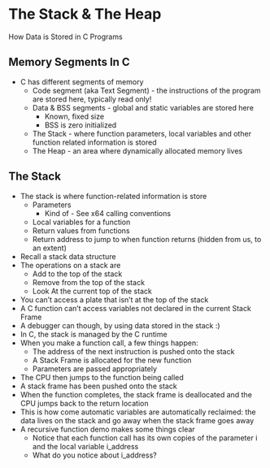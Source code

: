 # The Stack & The Heap

How Data is Stored in C Programs

## Memory Segments In C

- C has different segments of memory
  - Code segment (aka Text Segment) - the instructions of the program are stored here, typically read only!
  - Data & BSS segments - global and static variables are stored here
    - Known, fixed size
    - BSS is zero initialized
  - The Stack - where function parameters, local variables and other function related information is stored
  - The Heap - an area where dynamically allocated memory lives

## The Stack

- The stack is where function-related information is store
  - Parameters
    -  Kind of - See x64 calling conventions
  - Local variables for a function
  - Return values from functions
  - Return address to jump to when function returns (hidden from us, to an extent)
- Recall a stack data structure
- The operations on a stack are
  - Add to the top of the stack
  - Remove from the top of the stack
  - Look At the current top of the stack
- You can't access a plate that isn't at the top of the stack
-  A C function can't access variables not declared in the current Stack Frame
  - A debugger can though, by using data stored in the stack :)
- In C, the stack is managed by the C runtime
- When you make a function call, a few things happen:
  - The address of the next instruction is pushed onto the stack
  - A Stack Frame is allocated for the new function
  - Parameters are passed appropriately
- The CPU then jumps to the function being called
- A stack frame has been pushed onto the stack
- When the function completes, the stack frame is deallocated and the CPU jumps back to the return location
- This is how come automatic variables are automatically reclaimed: the data lives on the stack and go away when the stack frame goes away
- A recursive function demo makes some things clear
  - Notice that each function call has its own copies of the parameter i and the local variable i_address
  - What do you notice about i_address?


